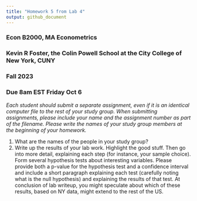 ---
title: "Homework 5 from Lab 4"
output: github_document
---


### Econ B2000, MA Econometrics
### Kevin R Foster, the Colin Powell School at the City College of New York, CUNY
### Fall 2023
### Due 8am EST Friday Oct 6



*Each student should submit a separate assignment, even if it is an identical computer file to the rest of your study group. When submitting assignments, please include your name and the assignment number as part of the filename. Please write the names of your study group members at the beginning of your homework.*


1. What are the names of the people in your study group?
2. Write up the results of your lab work. Highlight the good stuff. Then go into more detail, explaining each step (for instance, your sample choice). Form several hypothesis tests about interesting variables. Please provide both a p-value for the hypothesis test and a confidence interval and include a short paragraph explaining each test (carefully noting what is the null hypothesis) and explaining the results of that test. At conclusion of lab writeup, you might speculate about which of these results, based on NY data, might extend to the rest of the US. 

